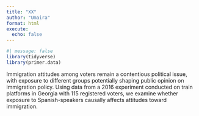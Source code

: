```yaml
---
title: "XX"
author: "Umaira"
format: html
execute: 
  echo: false
---
```



```r
#| message: false
library(tidyverse)
library(primer.data)
```
Immigration attitudes among voters remain a contentious political issue, with exposure to different groups potentially shaping public opinion on immigration policy. Using data from a 2016 experiment conducted on train platforms in Georgia with 115 registered voters, we examine whether exposure to Spanish-speakers causally affects attitudes toward immigration.

